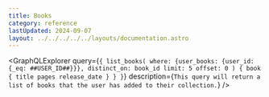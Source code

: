 ```yaml
---
title: Books
category: reference
lastUpdated: 2024-09-07
layout: ../../../../../layouts/documentation.astro
---
```



<GraphQLExplorer query={`
{
  list_books(
    where: {user_books: {user_id: {_eq: ##USER_ID##}}},
    distinct_on: book_id
    limit: 5
    offset: 0
  ) {
    book {
      title
      pages
      release_date
    }
  }
}
`} description={`
    This query will return a list of books that the user has added to their collection.
`} />

